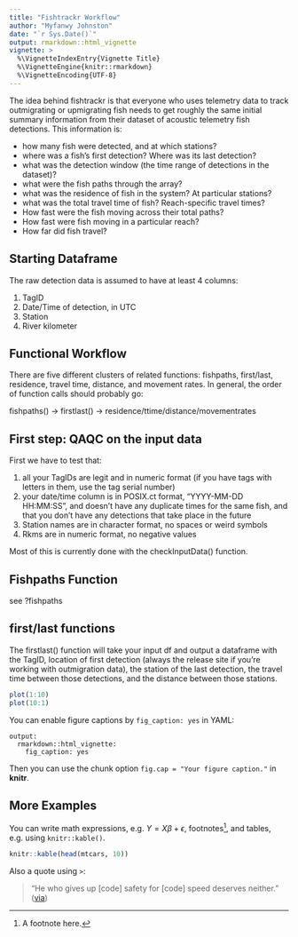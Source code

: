 ```yaml
---
title: "Fishtrackr Workflow"
author: "Myfanwy Johnston"
date: "`r Sys.Date()`"
output: rmarkdown::html_vignette
vignette: >
  %\VignetteIndexEntry{Vignette Title}
  %\VignetteEngine{knitr::rmarkdown}
  %\VignetteEncoding{UTF-8}
---
```


The idea behind fishtrackr is that everyone who uses telemetry data to track outmigrating or upmigrating fish needs to get roughly the same initial summary information from their dataset of acoustic telemetry fish detections.  This information is:

 - how many fish were detected, and at which stations?
 - where was a fish's first detection?  Where was its last detection?
 - what was the detection window (the time range of detections in the dataset)?
 - what were the fish paths through the array?
 - what was the residence of fish in the system?  At particular stations?
 - what was the total travel time of fish? Reach-specific travel times?
 - How fast were the fish moving across their total paths? 
 - How fast were fish moving in a particular reach?
 - How far did fish travel?

## Starting Dataframe

The raw detection data is assumed to have at least 4 columns:

  1) TagID
  2) Date/Time of detection, in UTC
  3) Station
  4) River kilometer

## Functional Workflow

There are five different clusters of related functions: fishpaths, first/last, residence, travel time, distance, and movement rates.  In general, the order of function calls should probably go:

  fishpaths() -> firstlast() -> residence/ttime/distance/movementrates

## First step: QAQC on the input data

First we have to test that:

 1) all your TagIDs are legit and in numeric format (if you have tags with letters in them, use the tag serial number)
 2) your date/time column is in POSIX.ct format, "YYYY-MM-DD HH:MM:SS", and doesn't have any duplicate times for the same fish, and that you don't have any detections that take place in the future
 3) Station names are in character format, no spaces or weird symbols
 4) Rkms are in numeric format, no negative values
 
 Most of this is currently done with the checkInputData() function.
 
## Fishpaths Function

see ?fishpaths
 
## first/last functions

The firstlast() function will take your input df and output a dataframe with the TagID, location of first detection (always the release site if you're working with outmigration data), the station of the last detection, the travel time between those detections, and the distance between those stations.

 
```r
plot(1:10)
plot(10:1)
```

You can enable figure captions by `fig_caption: yes` in YAML:

    output:
      rmarkdown::html_vignette:
        fig_caption: yes

Then you can use the chunk option `fig.cap = "Your figure caption."` in **knitr**.

## More Examples

You can write math expressions, e.g. $Y = X\beta + \epsilon$, footnotes^[A footnote here.], and tables, e.g. using `knitr::kable()`.

```r
knitr::kable(head(mtcars, 10))
```

Also a quote using `>`:

> "He who gives up [code] safety for [code] speed deserves neither."
([via](https://twitter.com/hadleywickham/status/504368538874703872))

